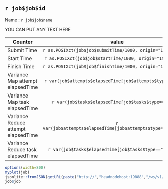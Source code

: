 ## `r job$job$id`

Name : `r job$job$name`

YOU CAN PUT ANY TEXT HERE

| Counter | value |
| ------------- |:-------------:|
|Submit Time | `r as.POSIXct(job$job$submitTime/1000, origin="1970-01-01")` |
|Start Time  | `r as.POSIXct(job$job$startTime/1000, origin="1970-01-01")` | 
|Finish Time | `r as.POSIXct(job$job$finishTime/1000, origin="1970-01-01")` | 
|Variance Map attempt elapsedTime | `r var(job$attempts$elapsedTime[job$attempts$type=="MAP"])` |
|Variance Map task elapsedTime | `r var(job$tasks$elapsedTime[job$tasks$type=="MAP"])` |
|Variance Reduce attempt elapsedTime | `r var(job$attempts$elapsedTime[job$attempts$type=="REDUCE"])` |
|Variance Reduce task elapsedTime | `r var(job$tasks$elapsedTime[job$tasks$type=="REDUCE"])` |


```r
options(width=800)
myplot(job)
jsonlite::fromJSON(getURL(paste("http://","headnodehost:19888","/ws/v1/history/mapreduce/jobs/",job$job$id,"/counters", sep=""),httpheader = c(Accept="application/json")))$jobCounters$counterGroup$counter
job$job
```    
